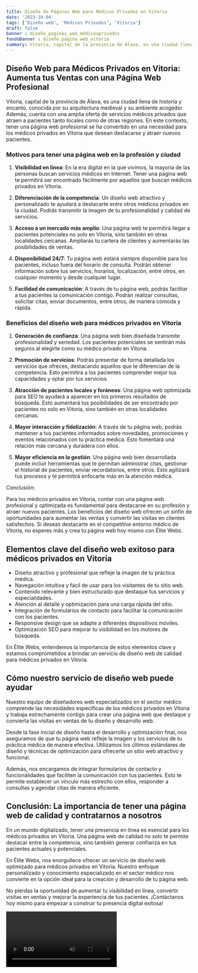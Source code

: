 ```yaml
---
title: Diseño de Páginas Web para Médicos Privados en Vitoria
date: '2023-10-04'
tags: ['Diseño web', 'Médicos Privados', 'Vitoria']
draft: false
banner : diseño_paginas_web_médicosprivados
fondoBanner : diseño_pagina_web_vitoria
summary: Vitoria, capital de la provincia de Álava, es una ciudad llena de historia y encanto, conocida por su arquitectura medieval y su ambiente acogedor. Además, cuenta con una amplia oferta de servicios médicos privados que atraen a pacientes tanto locales como de otras regiones. En este contexto, tener una página web profesional se ha convertido en una necesidad para los médicos privados en Vitoria que desean destacarse y atraer nuevos pacientes.
---
```


## Diseño Web para Médicos Privados en Vitoria: Aumenta tus Ventas con una Página Web Profesional

Vitoria, capital de la provincia de Álava, es una ciudad llena de historia y encanto, conocida por su arquitectura medieval y su ambiente acogedor. Además, cuenta con una amplia oferta de servicios médicos privados que atraen a pacientes tanto locales como de otras regiones. En este contexto, tener una página web profesional se ha convertido en una necesidad para los médicos privados en Vitoria que desean destacarse y atraer nuevos pacientes.

### Motivos para tener una página web en la profesión y ciudad

1. **Visibilidad en línea**: En la era digital en la que vivimos, la mayoría de las personas buscan servicios médicos en Internet. Tener una página web te permitirá ser encontrado fácilmente por aquellos que buscan médicos privados en Vitoria.

2. **Diferenciación de la competencia**: Un diseño web atractivo y personalizado te ayudará a destacarte entre otros médicos privados en la ciudad. Podrás transmitir la imagen de tu profesionalidad y calidad de servicios.

3. **Acceso a un mercado más amplio**: Una página web te permitirá llegar a pacientes potenciales no solo en Vitoria, sino también en otras localidades cercanas. Ampliarás tu cartera de clientes y aumentarás las posibilidades de ventas.

4. **Disponibilidad 24/7**: Tu página web estará siempre disponible para los pacientes, incluso fuera del horario de consulta. Podrán obtener información sobre tus servicios, horarios, localización, entre otros, en cualquier momento y desde cualquier lugar.

5. **Facilidad de comunicación**: A través de tu página web, podrás facilitar a tus pacientes la comunicación contigo. Podrán realizar consultas, solicitar citas, enviar documentos, entre otros, de manera cómoda y rápida.

### Beneficios del diseño web para médicos privados en Vitoria

1. **Generación de confianza**: Una página web bien diseñada transmite profesionalidad y seriedad. Los pacientes potenciales se sentirán más seguros al elegirte como su médico privado en Vitoria.

2. **Promoción de servicios**: Podrás presentar de forma detallada los servicios que ofreces, destacando aquellos que te diferencian de la competencia. Esto permitirá a los pacientes comprender mejor tus capacidades y optar por tus servicios.

3. **Atracción de pacientes locales y foráneos**: Una página web optimizada para SEO te ayudará a aparecer en los primeros resultados de búsqueda. Esto aumentará tus posibilidades de ser encontrado por pacientes no solo en Vitoria, sino también en otras localidades cercanas.

4. **Mayor interacción y fidelización**: A través de tu página web, podrás mantener a tus pacientes informados sobre novedades, promociones y eventos relacionados con tu práctica médica. Esto fomentará una relación más cercana y duradera con ellos.

5. **Mayor eficiencia en la gestión**: Una página web bien desarrollada puede incluir herramientas que te permitan administrar citas, gestionar el historial de pacientes, enviar recordatorios, entre otros. Esto agilizará tus procesos y te permitirá enfocarte más en la atención médica.

Conclusión:

Para los médicos privados en Vitoria, contar con una página web profesional y optimizada es fundamental para destacarse en su profesión y atraer nuevos pacientes. Los beneficios del diseño web ofrecen un sinfín de oportunidades para aumentar las ventas y convertir las visitas en clientes satisfechos. Si deseas destacarte en el competitive entorno médico de Vitoria, no esperes más y crea tu página web hoy mismo con Élite Webs.

<GifSeo />

<Cta />

## Elementos clave del diseño web exitoso para médicos privados en Vitoria

- Diseño atractivo y profesional que refleje la imagen de tu práctica médica.
- Navegación intuitiva y fácil de usar para los visitantes de tu sitio web.
- Contenido relevante y bien estructurado que destaque tus servicios y especialidades.
- Atención al detalle y optimización para una carga rápida del sitio.
- Integración de formularios de contacto para facilitar la comunicación con los pacientes.
- Responsive design que se adapte a diferentes dispositivos móviles.
- Optimización SEO para mejorar tu visibilidad en los motores de búsqueda.

En Élite Webs, entendemos la importancia de estos elementos clave y estamos comprometidos a brindar un servicio de diseño web de calidad para médicos privados en Vitoria.

## Cómo nuestro servicio de diseño web puede ayudar

Nuestro equipo de diseñadores web especializados en el sector médico comprende las necesidades específicas de los médicos privados en Vitoria y trabaja estrechamente contigo para crear una página web que destaque y convierta las visitas en ventas de tu diseño y desarrollo web.

Desde la fase inicial de diseño hasta el desarrollo y optimización final, nos aseguramos de que tu página web refleje la imagen y los servicios de tu práctica médica de manera efectiva. Utilizamos los últimos estándares de diseño y técnicas de optimización para ofrecerte un sitio web atractivo y funcional.

Además, nos encargamos de integrar formularios de contacto y funcionalidades que faciliten la comunicación con tus pacientes. Esto te permite establecer un vínculo más estrecho con ellos, responder a consultas y agendar citas de manera eficiente.

## Conclusión: La importancia de tener una página web de calidad y contratarnos a nosotros

En un mundo digitalizado, tener una presencia en línea es esencial para los médicos privados en Vitoria. Una página web de calidad no solo te permite destacar entre la competencia, sino también generar confianza en tus pacientes actuales y potenciales.

En Élite Webs, nos enorgullece ofrecer un servicio de diseño web optimizado para médicos privados en Vitoria. Nuestro enfoque personalizado y conocimiento especializado en el sector médico nos convierte en la opción ideal para la creación y desarrollo de tu página web.

No pierdas la oportunidad de aumentar tu visibilidad en línea, convertir visitas en ventas y mejorar la experiencia de tus pacientes. ¡Contáctanos hoy mismo para empezar a construir tu presencia digital exitosa!

<Video />

<CtaBot job='Médicos Privados' city='Vitoria'/>

<Gmaps query='Vitoria+españa+maps' />